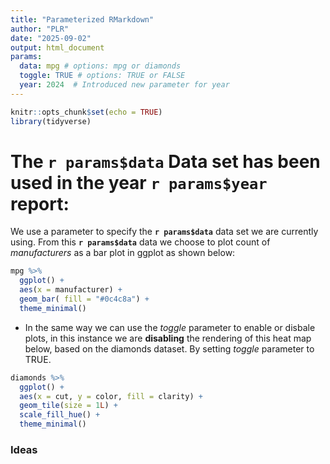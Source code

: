 ```yaml
---
title: "Parameterized RMarkdown"
author: "PLR"
date: "2025-09-02"
output: html_document
params:
  data: mpg # options: mpg or diamonds
  toggle: TRUE # options: TRUE or FALSE
  year: 2024  # Introduced new parameter for year
---
```


```r
knitr::opts_chunk$set(echo = TRUE)
library(tidyverse)
```

# The `r params$data` Data set has been used in the year `r params$year` report:

We use a parameter to specify the **`r params$data`** data set we are currently using. From this **`r params$data`** data we choose to plot count of *manufacturers* as a bar plot in ggplot as shown below:

```r
mpg %>% 
  ggplot() +
  aes(x = manufacturer) +
  geom_bar( fill = "#0c4c8a") +
  theme_minimal()

```

- In the same way we can use the *toggle* parameter to enable or disbale plots, in this instance we are **disabling** the rendering of this heat map below, based on the diamonds dataset. By setting *toggle* parameter to TRUE.

```r
diamonds %>% 
  ggplot() +
  aes(x = cut, y = color, fill = clarity) +
  geom_tile(size = 1L) +
  scale_fill_hue() +
  theme_minimal()

```

### Ideas

